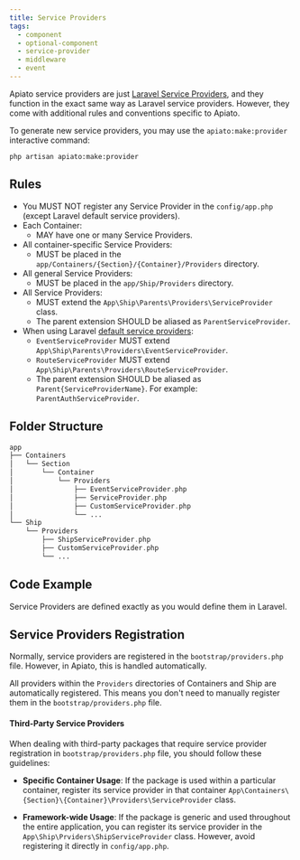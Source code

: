 ```yaml
---
title: Service Providers
tags:
  - component
  - optional-component
  - service-provider
  - middleware
  - event
---
```


Apiato service providers are just [Laravel Service Providers](https://laravel.com/docs/providers),
and they function in the exact same way as Laravel service providers.
However, they come with additional rules and conventions specific to Apiato.

To generate new service providers,
you may use the `apiato:make:provider` interactive command:

```
php artisan apiato:make:provider
```

## Rules

- You MUST NOT register any Service Provider in the `config/app.php` (except Laravel default service providers).
- Each Container:
  - MAY have one or many Service Providers.
- All container-specific Service Providers:
  - MUST be placed in the `app/Containers/{Section}/{Container}/Providers` directory.
- All general Service Providers:
  - MUST be placed in the `app/Ship/Providers` directory.
- All Service Providers:
  - MUST extend the `App\Ship\Parents\Providers\ServiceProvider` class.
  - The parent extension SHOULD be aliased as `ParentServiceProvider`.
- When using Laravel [default service providers](#laravel-service-providers):
  - `EventServiceProvider` MUST extend `App\Ship\Parents\Providers\EventServiceProvider`.
  - `RouteServiceProvider` MUST extend `App\Ship\Parents\Providers\RouteServiceProvider`.
  - The parent extension SHOULD be aliased as `Parent{ServiceProviderName}`. For example: `ParentAuthServiceProvider`.

## Folder Structure

```php
app
├── Containers
│   └── Section
│       └── Container
│           └── Providers
│               ├── EventServiceProvider.php
│               ├── ServiceProvider.php
│               ├── CustomServiceProvider.php
│               └── ...
└── Ship
    └── Providers
        ├── ShipServiceProvider.php
        ├── CustomServiceProvider.php
        └── ...
```

## Code Example

Service Providers are defined exactly as you would define them in Laravel.

## Service Providers Registration
Normally, service providers are registered in the `bootstrap/providers.php` file.
However, in Apiato, this is handled automatically.

All providers within the `Providers` directories of Containers and Ship are automatically registered.
This means you don't need to manually register them in the `bootstrap/providers.php` file.

#### Third-Party Service Providers

When dealing with third-party packages that require service provider registration in `bootstrap/providers.php` file,
you should follow these guidelines:

- **Specific Container Usage**: If the package is used within a particular container, register its service provider in that container `App\Containers\{Section}\{Container}\Providers\ServiceProvider` class.

- **Framework-wide Usage**: If the package is generic and used throughout the entire application, you can register its service provider in the `App\Ship\Prviders\ShipServiceProvider` class. However, avoid registering it directly in `config/app.php`.
